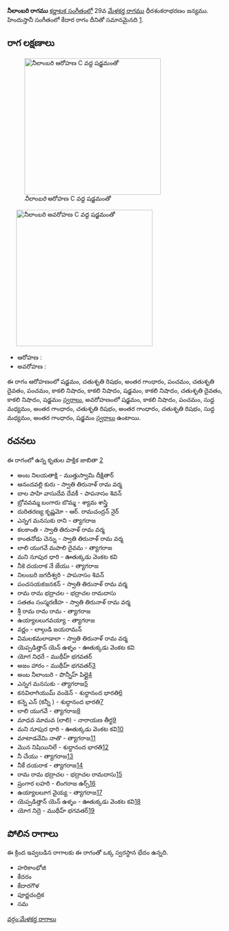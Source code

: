 {{Infobox ragam
	| name          	= నీలాంబరి
	| synonym	    	= 
	| mela          	= 
	| chakra        	= 
	| janaka        	= 
	| type          	= షడవ
	| arohanam      	= {{svaraC|S|R2|G3|P|D2|P|N3|N3|S|N3|D2|N3|S'}} 
	| avarohanam    	= {{svaraC|S'|N3|P|M1|G3|R2|G3|R2|M1|G3|S}}
	| jeeva         	=
	| chhaya        	=
	| nyasa         	=
	| vishesha      	= 
	| equivalent  		= కేదార
}}
{{కర్ణాటక సంగీత రాగాలు}}
'''నీలాంబరి రాగము''' [[కర్ణాటక సంగీతం]]లో 29వ [[మేళకర్త రాగము]] ధీరశంకరాభరణం జన్యము.  హిందుస్తానీ సంగీతంలో కేదార రాగం దీనితో సమానమైనది [https://karnatik.com/hcragatable.shtml].


==రాగ లక్షణాలు==
[[Image:nilambari_ar_kb2wiki.png|thumb|right|316px|''నీలాంబరి'' ఆరోహణ C వద్ద షడ్జమంతో]]
	[[Image:nilambari_av_kb2wiki.png|thumb|right|316px|''నీలాంబరి'' అవరోహణ C వద్ద షడ్జమంతో]]

* ఆరోహణ : {{svaraC|S|R2|G3|P|D2|P|N3|N3|S|N3|D2|N3|S'}} 
* అవరోహణ : {{svaraC|S'|N3|P|M1|G3|R2|G3|R2|M1|G3|S}}

ఈ రాగం ఆరోహణంలో షడ్జమం, చతుశృతి రిషభం, అంతర గాంధారం, పంచమం, చతుశృతి దైవతం, పంచమం, కాకలి  నిషాదం, కాకలి  నిషాదం, షడ్జమం, కాకలి  నిషాదం, చతుశృతి దైవతం, కాకలి  నిషాదం, షడ్జమం [[స్వరాలు]], అవరోహణంలో షడ్జమం, కాకలి  నిషాదం, పంచమం, సుద్ద మధ్యమం, అంతర గాంధారం, చతుశృతి రిషభం, అంతర గాంధారం, చతుశృతి రిషభం, సుద్ద మధ్యమం, అంతర గాంధారం, షడ్జమం [[స్వరాలు]] ఉంటాయి.

==రచనలు==
ఈ రాగంలో ఉన్న కృతుల పాక్షిక జాబితా [https://github.com/ssrihari/ragavardhini/blob/master/ragas/kritis.psv]
* అంబ నిలయతాక్షి - ముత్తుస్వామి దీక్షితార్
* ఆనందవల్లి కురు - స్వాతి తిరునాళ్ రామ వర్మ
* బాల పాహి వాసుదేవ దేవకీ - పాపనాసం  శివన్
* బ్రోవవమ్మ  బంగారు బొమ్మ - శ్యామ శాస్త్రి
* దురితరణ్య  కృష్ణమో - ఆర్. రామచంద్రన్ నైర్
* ఎన్నగ మనసుకు రాని - త్యాగరాజ
* కలకాంతి - స్వాతి తిరునాళ్ రామ వర్మ
* కాంతనోడు  చెన్ను - స్వాతి తిరునాళ్ రామ వర్మ
* లాలి యుగవే మపాలి  దైవమ - త్యాగరాజ
* మని నూపుర ధారి - ఊతుక్కడు వెంకట కవి
* నీకె దయరాక నే జేయు - త్యాగరాజ
* నిలంబరి జగదీశ్వరి - పాపనాసం  శివన్
* పంచసయకజనకన్ - స్వాతి తిరునాళ్ రామ వర్మ
* రామ రామ భద్రాచల - భద్రాచల రామదాసు
* సతతం సంస్మరణీహ - స్వాతి తిరునాళ్ రామ వర్మ
* శ్రీ రామ రామ రామ - త్యాగరాజ
* ఉయ్యాలలుగవయ్యా - త్యాగరాజ
* వర్ణం - లాల్గుడి జయరామన్
* విమలకమలాడాలా - స్వాతి తిరునాళ్ రామ వర్మ
* యెప్పడిత్తాన్ యెన్ ఉళ్ళం - ఊతుక్కడు వెంకట కవి
* యోగ నిధరే - ముథీహ్ భగవతర్
* అజం హారం - ముథీహ్ భగవతర్[http://www.karnatik.com/c1981.shtml]
* అంబ నీలాంబరి - పొన్నీహ్ పిల్లై[http://www.karnatik.com/c3309.shtml]
* ఎన్నగ మనసుకు - త్యాగరాజ[http://www.karnatik.com/c2297.shtml]
* కనవిలాగియుమ్  వండెన్ - శుద్ధానంద  భారతి[http://www.karnatik.com/c1699.shtml]
* కన్నె ఎన్  (కన్నీ ) - శుద్ధానంద  భారతి[http://www.karnatik.com/c1629.shtml]
* లాలి యుగవే - త్యాగరాజ[http://www.karnatik.com/c2526.shtml]
* మాధవ మామవ  (లాలి) - నారాయణ తీర్థ[http://www.karnatik.com/c1829.shtml]
* మని నూపుర ధారి - ఊతుక్కడు వెంకట కవి[http://www.karnatik.com/c2449.shtml]
* మాటాడవేమి నాతొ - త్యాగరాజ[http://www.karnatik.com/c2556.shtml]
* మొన నిషియినిలే - శుద్ధానంద  భారతి[http://www.karnatik.com/c1638.shtml]
* నీ చేయు - త్యాగరాజ[http://www.karnatik.com/c2647.shtml]
* నీకే దయరాక - త్యాగరాజ[http://www.karnatik.com/c2661.shtml]
* రామ రామ భద్రాచల - భద్రాచల రామదాసు[http://www.karnatik.com/c2495.shtml]
*  ష్రంగార లహరి - లింగరాజ ఉర్స్[http://www.karnatik.com/c1163.shtml]
* ఉయ్యాలలూగ వైయ్య - త్యాగరాజ[http://www.karnatik.com/c1087.shtml]
* యెప్పడిత్తాన్ యెన్ ఉళ్ళం - ఊతుక్కడు వెంకట కవి[http://www.karnatik.com/c1355.shtml]
* యోగ నిద్రె - ముథీహ్ భగవతర్[http://www.karnatik.com/c2053.shtml]




==పోలిన రాగాలు==
ఈ క్రింద ఇవ్వబడిన రాగాలకు ఈ రాగంతో ఒక్క స్వరస్థాన భేదం ఉన్నది.
* హరికాంభోజి
* కేదరం
* కేదారగౌళ
* పూర్ణచంద్రిక
* సమ



[[వర్గం:మేళకర్త రాగాలు]]
